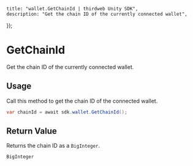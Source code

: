 
	title: "wallet.GetChainId | thirdweb Unity SDK",
	description: "Get the chain ID of the currently connected wallet",
});

# GetChainId

Get the chain ID of the currently connected wallet.

## Usage

Call this method to get the chain ID of the connected wallet.

```csharp
var chainId = await sdk.wallet.GetChainId();
```

## Return Value

Returns the chain ID as a `BigInteger`.

```csharp
BigInteger
```
